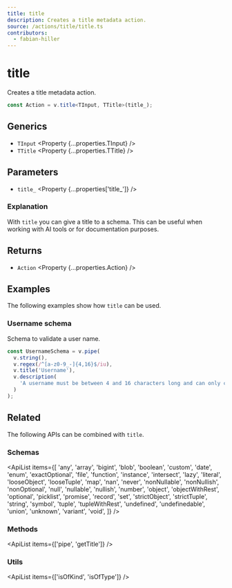 ```yaml
---
title: title
description: Creates a title metadata action.
source: /actions/title/title.ts
contributors:
  - fabian-hiller
---
```



# title

Creates a title metadata action.

```ts
const Action = v.title<TInput, TTitle>(title_);
```

## Generics

- `TInput` <Property {...properties.TInput} />
- `TTitle` <Property {...properties.TTitle} />

## Parameters

- `title_` <Property {...properties['title_']} />

### Explanation

With `title` you can give a title to a schema. This can be useful when working with AI tools or for documentation purposes.

## Returns

- `Action` <Property {...properties.Action} />

## Examples

The following examples show how `title` can be used.

### Username schema

Schema to validate a user name.

```ts
const UsernameSchema = v.pipe(
  v.string(),
  v.regex(/^[a-z0-9_-]{4,16}$/iu),
  v.title('Username'),
  v.description(
    'A username must be between 4 and 16 characters long and can only contain letters, numbers, underscores and hyphens.'
  )
);
```

## Related

The following APIs can be combined with `title`.

### Schemas

<ApiList
  items={[
    'any',
    'array',
    'bigint',
    'blob',
    'boolean',
    'custom',
    'date',
    'enum',
    'exactOptional',
    'file',
    'function',
    'instance',
    'intersect',
    'lazy',
    'literal',
    'looseObject',
    'looseTuple',
    'map',
    'nan',
    'never',
    'nonNullable',
    'nonNullish',
    'nonOptional',
    'null',
    'nullable',
    'nullish',
    'number',
    'object',
    'objectWithRest',
    'optional',
    'picklist',
    'promise',
    'record',
    'set',
    'strictObject',
    'strictTuple',
    'string',
    'symbol',
    'tuple',
    'tupleWithRest',
    'undefined',
    'undefinedable',
    'union',
    'unknown',
    'variant',
    'void',
  ]}
/>

### Methods

<ApiList items={['pipe', 'getTitle']} />

### Utils

<ApiList items={['isOfKind', 'isOfType']} />
